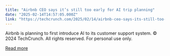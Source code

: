 ```yaml
---
title: "Airbnb CEO says it’s still too early for AI trip planning"
date: "2025-02-14T14:57:05.000Z"
link: "https://techcrunch.com/2025/02/14/airbnb-ceo-says-its-still-too-early-for-ai-trip-planning/"
---
```


Airbnb is planning to first introduce AI to its customer support system. 
© 2024 TechCrunch. All rights reserved. For personal use only.


[Read more](https://techcrunch.com/2025/02/14/airbnb-ceo-says-its-still-too-early-for-ai-trip-planning/)
